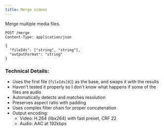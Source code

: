 ```yaml
---
title: Merge videos
---
```


Merge multiple media files.

```http
POST /merge
Content-Type: application/json

{
  "fileIds": ["string", "string"],
  "outputFormat": "string"
}
```

### Technical Details:
- Uses the first file (`fileIds[0]`) as the base, and swaps it with the results
- Haven't tested it properly so I don't know what happens if some of the files are audio
- Automatically detects and matches resolution
- Preserves aspect ratio with padding
- Uses complex filter chain for proper concatenation
- Output encoding:
  - Video: H.264 (libx264) with fast preset, CRF 22
  - Audio: AAC at 192kbps
